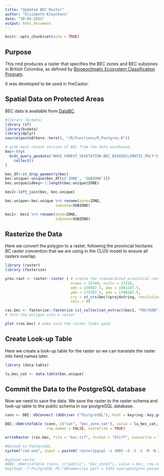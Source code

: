 ```yaml
---
title: "Updated BEC Raster"
author: "Elizabeth Kleynhans"
date: "30-05-2023"
output: html_document
---
```


```r
knitr::opts_chunk$set(echo = TRUE)
```

## Purpose
This rmd produces a raster that specifies the BEC zones and BEC subzones in British Columbia, as defined by [Biogeoclimatic Ecosystem Classification Program](https://www.for.gov.bc.ca/hre/becweb/). 

It was developed to be used in fireCastor.

## Spatial Data on Protected Areas
BEC data is available from  [DataBC](https://catalogue.data.gov.bc.ca/dataset/f358a53b-ffde-4830-a325-a5a03ff672c3). 

```r
#library (bcdata)
library (sf)
library(bcdata)
library(dplyr)
source(paste0(here::here(), "/R/functions/R_Postgres.R"))

# grab most recent version of BEC from the data warehouse.
bec<-try(
  bcdc_query_geodata("WHSE_FOREST_VEGETATION.BEC_BIOGEOCLIMATIC_POLY") %>%
    collect()
)

bec_df<-st_drop_geometry(bec)
bec.unique<-unique(bec_df[c('ZONE', 'SUBZONE')])
bec.unique$idkey<-1:length(bec.unique$ZONE)

bec2<-left_join(bec, bec.unique)

bec.unique<-bec.unique %>% rename(zone=ZONE,
                       subzone=SUBZONE)

bec2<- bec2 %>% rename(zone=ZONE,
                       subzone=SUBZONE)
```

## Rasterize the Data
Here we convert the polygon to a raster, following the provincial hectares BC raster convention that we are using in the CLUS model to ensure all rasters overlap.

```r
library (raster)
library (fasterize)

prov.rast <- raster::raster ( # create the standardized provincial raster with no data in it
                              nrows = 15744, ncols = 17216, 
                              xmn = 159587.5, xmx = 1881187.5, 
                              ymn = 173787.5, ymx = 1748187.5, 
                              crs = st_crs(bec)$proj4string, resolution = c(100, 100), 
                              vals = 0)

ras.bec <- fasterize::fasterize (st_collection_extract(bec2, "POLYGON"), prov.rast, field = "idkey") 
# turn the polygon into a raster

plot (ras.bec) # make sure the raster looks good
```

## Create Look-up Table
Here we create a look-up table for the raster so we can translate the raster into herd names later.

```r
library (data.table)

lu_bec_cat <- data.table(bec.unique)
```

## Commit the Data to the PostgreSQL database
Now we need to save the data. We save the raster to the raster schema and look-up table to the public schema in our postgreSQL database. 

```r
conn <- DBI::dbConnect (dbDriver ("PostgreSQL"), host = keyring::key_get('dbhost', keyring = 'postgreSQL'), dbname = keyring::key_get('dbname', keyring = 'postgreSQL'), port='5432', user = keyring::key_get('dbuser', keyring = 'postgreSQL'), password = keyring::key_get('dbpass', keyring = 'postgreSQL'))

DBI::dbWriteTable (conn, c("vat", "bec_zone_vat"), value = lu_bec_cat, 
                   row.names = FALSE, overwrite = TRUE)

writeRaster (ras.bec, file = "bec.tif", format = "GTiff", overwrite = TRUE)

#Upload to PostgreSQL
system("cmd.exe", input = paste0('raster2pgsql -s 3005 -d -I -C -M -N 2147483648  ', here::here(), '/bec.tif -t 100x100 rast.bec_current |  psql postgres://', keyring::key_get('dbuser', keyring = 'postgreSQL'), ':', keyring::key_get('dbpass', keyring = 'postgreSQL'), '@', keyring::key_get('dbhost', keyring = 'postgreSQL'), ':5432/clus'), show.output.on.console = FALSE, invisible = TRUE)

#upload vector
#DBI::dbWriteTable (conn, c("public", "bec_zone3"), value = bec, row.names = FALSE, overwrite = TRUE)
#ogr2ogr -f PostgreSQL PG:"dbname=clus port = 5432 user=postgres password=postgres" C:\Users\klochhea\Downloads\BCGW_7113060B_1711643177122_14632\BEC_BIOGEOCLIMATIC_POLY\BEC_POLY_polygon.shp -overwrite -progress --config PG_USE_COPY YES -nlt PROMOTE_TO_MULTI -lco precision=NO -nln bec_zone


```

